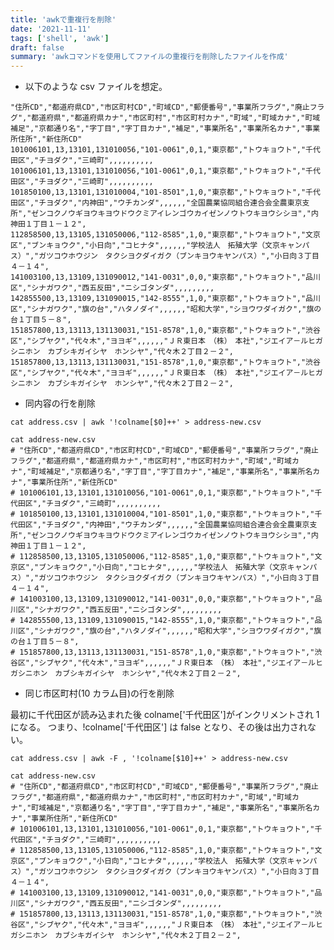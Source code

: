 ```yaml
---
title: 'awkで重複行を削除'
date: '2021-11-11'
tags: ['shell', 'awk']
draft: false
summary: 'awkコマンドを使用してファイルの重複行を削除したファイルを作成'
---
```


- 以下のような csv ファイルを想定。

```csv
"住所CD","都道府県CD","市区町村CD","町域CD","郵便番号","事業所フラグ","廃止フラグ","都道府県","都道府県カナ","市区町村","市区町村カナ","町域","町域カナ","町域補足","京都通り名","字丁目","字丁目カナ","補足","事業所名","事業所名カナ","事業所住所","新住所CD"
101006101,13,13101,131010056,"101-0061",0,1,"東京都","トウキョウト","千代田区","チヨダク","三崎町",,,,,,,,,,
101006101,13,13101,131010056,"101-0061",0,1,"東京都","トウキョウト","千代田区","チヨダク","三崎町",,,,,,,,,,
101850100,13,13101,131010004,"101-8501",1,0,"東京都","トウキョウト","千代田区","チヨダク","内神田","ウチカンダ",,,,,,"全国農業協同組合連合会全農東京支所","ゼンコクノウギヨウキヨウドウクミアイレンゴウカイゼンノウトウキヨウシシヨ","内神田１丁目１－１２",
112858500,13,13105,131050006,"112-8585",1,0,"東京都","トウキョウト","文京区","ブンキョウク","小日向","コヒナタ",,,,,,"学校法人　拓殖大学（文京キャンパス）","ガツコウホウジン　タクシヨクダイガク（ブンキヨウキヤンパス）","小日向３丁目４－１４",
141003100,13,13109,131090012,"141-0031",0,0,"東京都","トウキョウト","品川区","シナガワク","西五反田","ニシゴタンダ",,,,,,,,,
142855500,13,13109,131090015,"142-8555",1,0,"東京都","トウキョウト","品川区","シナガワク","旗の台","ハタノダイ",,,,,,"昭和大学","シヨウワダイガク","旗の台１丁目５－８",
151857800,13,13113,131130031,"151-8578",1,0,"東京都","トウキョウト","渋谷区","シブヤク","代々木","ヨヨギ",,,,,,"ＪＲ東日本　（株）　本社","ジエイア－ルヒガシニホン　カブシキガイシヤ　ホンシヤ","代々木２丁目２－２",
151857800,13,13113,131130031,"151-8578",1,0,"東京都","トウキョウト","渋谷区","シブヤク","代々木","ヨヨギ",,,,,,"ＪＲ東日本　（株）　本社","ジエイア－ルヒガシニホン　カブシキガイシヤ　ホンシヤ","代々木２丁目２－２",

```

- 同内容の行を削除

```shell
cat address.csv | awk '!colname[$0]++' > address-new.csv

cat address-new.csv
# "住所CD","都道府県CD","市区町村CD","町域CD","郵便番号","事業所フラグ","廃止フラグ","都道府県","都道府県カナ","市区町村","市区町村カナ","町域","町域カナ","町域補足","京都通り名","字丁目","字丁目カナ","補足","事業所名","事業所名カナ","事業所住所","新住所CD"
# 101006101,13,13101,131010056,"101-0061",0,1,"東京都","トウキョウト","千代田区","チヨダク","三崎町",,,,,,,,,,
# 101850100,13,13101,131010004,"101-8501",1,0,"東京都","トウキョウト","千代田区","チヨダク","内神田","ウチカンダ",,,,,,"全国農業協同組合連合会全農東京支所","ゼンコクノウギヨウキヨウドウクミアイレンゴウカイゼンノウトウキヨウシシヨ","内神田１丁目１－１２",
# 112858500,13,13105,131050006,"112-8585",1,0,"東京都","トウキョウト","文京区","ブンキョウク","小日向","コヒナタ",,,,,,"学校法人　拓殖大学（文京キャンパス）","ガツコウホウジン　タクシヨクダイガク（ブンキヨウキヤンパス）","小日向３丁目４－１４",
# 141003100,13,13109,131090012,"141-0031",0,0,"東京都","トウキョウト","品川区","シナガワク","西五反田","ニシゴタンダ",,,,,,,,,
# 142855500,13,13109,131090015,"142-8555",1,0,"東京都","トウキョウト","品川区","シナガワク","旗の台","ハタノダイ",,,,,,"昭和大学","シヨウワダイガク","旗の台１丁目５－８",
# 151857800,13,13113,131130031,"151-8578",1,0,"東京都","トウキョウト","渋谷区","シブヤク","代々木","ヨヨギ",,,,,,"ＪＲ東日本　（株）　本社","ジエイア－ルヒガシニホン　カブシキガイシヤ　ホンシヤ","代々木２丁目２－２",
```

- 同じ市区町村(10 カラム目)の行を削除

最初に千代田区が読み込まれた後 colname['千代田区']がインクリメントされ 1 になる。
つまり、!colname['千代田区'] は false となり、その後は出力されない。

```shell
cat address.csv | awk -F , '!colname[$10]++' > address-new.csv

cat address-new.csv
# "住所CD","都道府県CD","市区町村CD","町域CD","郵便番号","事業所フラグ","廃止フラグ","都道府県","都道府県カナ","市区町村","市区町村カナ","町域","町域カナ","町域補足","京都通り名","字丁目","字丁目カナ","補足","事業所名","事業所名カナ","事業所住所","新住所CD"
# 101006101,13,13101,131010056,"101-0061",0,1,"東京都","トウキョウト","千代田区","チヨダク","三崎町",,,,,,,,,,
# 112858500,13,13105,131050006,"112-8585",1,0,"東京都","トウキョウト","文京区","ブンキョウク","小日向","コヒナタ",,,,,,"学校法人　拓殖大学（文京キャンパス）","ガツコウホウジン　タクシヨクダイガク（ブンキヨウキヤンパス）","小日向３丁目４－１４",
# 141003100,13,13109,131090012,"141-0031",0,0,"東京都","トウキョウト","品川区","シナガワク","西五反田","ニシゴタンダ",,,,,,,,,
# 151857800,13,13113,131130031,"151-8578",1,0,"東京都","トウキョウト","渋谷区","シブヤク","代々木","ヨヨギ",,,,,,"ＪＲ東日本　（株）　本社","ジエイア－ルヒガシニホン　カブシキガイシヤ　ホンシヤ","代々木２丁目２－２",

```

